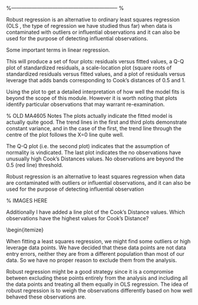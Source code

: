 				
%-------------------------------------------------------------- %
\newpage
\section{Robust Regression (Optional Section)}

Robust regression is an alternative to ordinary least squares regression (OLS , the type of regression we have studied thus far) when data is contaminated with outliers or influential observations and it can also be used for the purpose of detecting influential observations.

Some important terms in linear regression.
\begin{description}
\item[Residual: ] The difference between the predicted value (based on the regression equation) and the actual, observed value.
\item[Outlier:]  In linear regression, an outlier is an observation with large residual.  In other words, it is an observation whose dependent-variable value is unusual given its value on the predictor variables.  An outlier may indicate a sample peculiarity or may indicate a data entry error or other problem. 
\item[Leverage:]  An observation with an extreme value on a predictor variable is a point with high leverage.  Leverage is a measure of how far an independent variable deviates from its mean.  High leverage points can have a great amount of effect on the estimate of regression coefficients. 
\item[Influence:]  An observation is said to be influential if removing the observation substantially changes the estimate of the regression coefficients.  Influence can be thought of as the product of leverage and outlierness.  
\item[Cook's distance (or Cook's D):] A measure that combines the information of leverage and residual of the observation.  
\end{description}

\begin{framed}
\begin{verbatim}
FitAll = lm(Taste ~ Acetic + H2S + Lactic)
plot(FitAll)
\end{verbatim}
\end{framed}
This will produce a set of four plots: residuals versus fitted values, a Q-Q plot of standardized residuals, a scale-location plot (square roots of standardized residuals versus fitted values, and a plot of residuals versus leverage that adds bands corresponding to Cook's distances of 0.5 and 1. 

Using the plot to get a detailed interpretation of how well the model fits is beyond the scope of this module. However it is worth noting that plots identify particular observations that may warrant re-examination. 

\textbf{Remarks :} 
% OLD MA4605 Notes
The plots actually indicate the fitted model is actually quite good. The trend lines in the first and third plots demonstrate constant variance, and in the case of the first, the trend line through the centre of the plot  follows the X=0 line quite well.

The Q-Q plot (i.e. the second plot) indicates that the assumption of normality is vindicated.
The last plot indicates the no observations have unusually high Cook’s Distances values.  No observations are beyond the 0.5 (red line) threshold.

Robust regression is an alternative to least squares regression when data are contaminated with outliers or influential observations, and it can also be used for the purpose of detecting influential observation

% IMAGES HERE

Additionally I have added a line plot of the Cook’s Distance values. Which observations have the highest values for Cook’s Distance?

\begin{framed}
\begin{verbatim}
plot(cooks.distance(FitAll),type="b",pch=18,col="red")
\end{verbatim}
\end{framed}







\subsection{Implementation of Robust Regression}
\begin{itemize}
\item When fitting a least squares regression, we might find some outliers or high leverage data points.  We have decided that these data points are not data entry errors, neither they are from a different population than most of our data. So we have no proper reason to exclude them from the analysis.  

\item Robust regression might be a good strategy since it is a compromise between excluding these points entirely from the analysis and including all the data points and treating all them equally in OLS regression. The idea of robust regression is to weigh the observations differently based on how well behaved these observations are.




